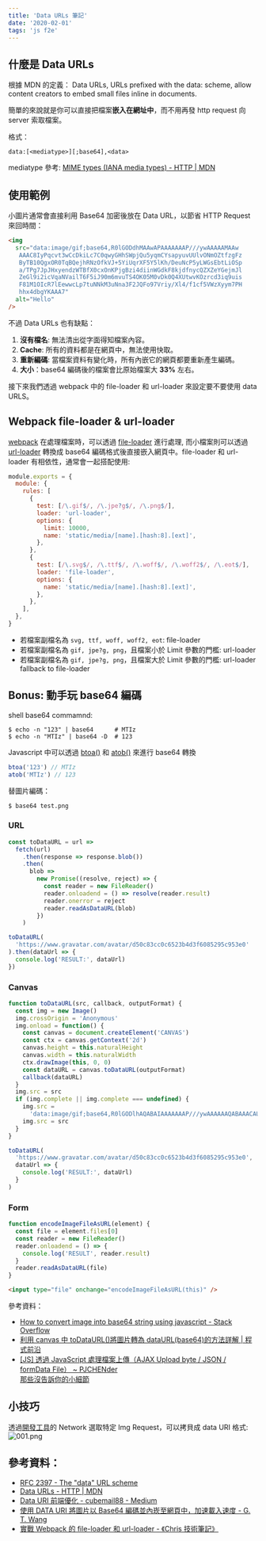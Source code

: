 ```yaml
---
title: 'Data URLs 筆記'
date: '2020-02-01'
tags: 'js f2e'
---
```


## 什麼是 Data URLs

根據 MDN 的定義： Data URLs, URLs prefixed with the data: scheme, allow content creators to embed small files inline in documents.

簡單的來說就是你可以直接把檔案**嵌入在網址中**，而不用再發 http request 向 server 索取檔案。

格式：

```
data:[<mediatype>][;base64],<data>
```

mediatype 參考: [MIME types (IANA media types) - HTTP | MDN](https://developer.mozilla.org/en-US/docs/Web/HTTP/Basics_of_HTTP/MIME_types)

## 使用範例

小圖片通常會直接利用 Base64 加密後放在 Data URL，以節省 HTTP Request 來回時間：

```html
<img
  src="data:image/gif;base64,R0lGODdhMAAwAPAAAAAAAP///ywAAAAAMAAw
   AAAC8IyPqcvt3wCcDkiLc7C0qwyGHhSWpjQu5yqmCYsapyuvUUlvONmOZtfzgFz
   ByTB10QgxOR0TqBQejhRNzOfkVJ+5YiUqrXF5Y5lKh/DeuNcP5yLWGsEbtLiOSp
   a/TPg7JpJHxyendzWTBfX0cxOnKPjgBzi4diinWGdkF8kjdfnycQZXZeYGejmJl
   ZeGl9i2icVqaNVailT6F5iJ90m6mvuTS4OK05M0vDk0Q4XUtwvKOzrcd3iq9uis
   F81M1OIcR7lEewwcLp7tuNNkM3uNna3F2JQFo97Vriy/Xl4/f1cf5VWzXyym7PH
   hhx4dbgYKAAA7"
  alt="Hello"
/>
```

不過 Data URLs 也有缺點：

1. **沒有檔名**: 無法清出從字面得知檔案內容。
2. **Cache**: 所有的資料都是在網頁中，無法使用快取。
3. **重新編碼**: 當檔案資料有變化時，所有內嵌它的網頁都要重新產生編碼。
4. **大小**：base64 編碼後的檔案會比原始檔案大 **33%** 左右。

接下來我們透過 webpack 中的 file-loader 和 url-loader 來設定要不要使用 data URLS。

## Webpack file-loader & url-loader

[webpack](https://webpack.js.org/) 在處理檔案時，可以透過 [file-loader](https://github.com/webpack-contrib/file-loader) 進行處理, 而小檔案則可以透過 [url-loader](https://github.com/webpack-contrib/url-loader) 轉換成 base64 編碼格式後直接嵌入網頁中。file-loader 和 url-loader 有相依性，通常會一起搭配使用:

```js
module.exports = {
  module: {
    rules: [
      {
        test: [/\.gif$/, /\.jpe?g$/, /\.png$/],
        loader: 'url-loader',
        options: {
          limit: 10000,
          name: 'static/media/[name].[hash:8].[ext]',
        },
      },
      {
        test: [/\.svg$/, /\.ttf$/, /\.woff$/, /\.woff2$/, /\.eot$/],
        loader: 'file-loader',
        options: {
          name: 'static/media/[name].[hash:8].[ext]',
        },
      },
    ],
  },
}
```

- 若檔案副檔名為 `svg, ttf, woff, woff2, eot`: file-loader
- 若檔案副檔名為 `gif, jpe?g, png`，且檔案小於 Limit 參數的門檻: url-loader
- 若檔案副檔名為 `gif, jpe?g, png`，且檔案大於 Limit 參數的門檻: url-loader fallback to file-loader

## Bonus: 動手玩 base64 編碼

shell base64 commamnd:

```shell
$ echo -n "123" | base64      # MTIz
$ echo -n "MTIz" | base64 -D  # 123
```

Javascript 中可以透過 [btoa()](https://developer.mozilla.org/en-US/docs/Web/API/WindowOrWorkerGlobalScope/btoa) 和 [atob()](https://developer.mozilla.org/en-US/docs/Web/API/WindowOrWorkerGlobalScope/atob) 來進行 base64 轉換

```js
btoa('123') // MTIz
atob('MTIz') // 123
```

替圖片編碼：

```shell
$ base64 test.png
```

### URL

```js
const toDataURL = url =>
  fetch(url)
    .then(response => response.blob())
    .then(
      blob =>
        new Promise((resolve, reject) => {
          const reader = new FileReader()
          reader.onloadend = () => resolve(reader.result)
          reader.onerror = reject
          reader.readAsDataURL(blob)
        })
    )

toDataURL(
  'https://www.gravatar.com/avatar/d50c83cc0c6523b4d3f6085295c953e0'
).then(dataUrl => {
  console.log('RESULT:', dataUrl)
})
```

### Canvas

```js
function toDataURL(src, callback, outputFormat) {
  const img = new Image()
  img.crossOrigin = 'Anonymous'
  img.onload = function() {
    const canvas = document.createElement('CANVAS')
    const ctx = canvas.getContext('2d')
    canvas.height = this.naturalHeight
    canvas.width = this.naturalWidth
    ctx.drawImage(this, 0, 0)
    const dataURL = canvas.toDataURL(outputFormat)
    callback(dataURL)
  }
  img.src = src
  if (img.complete || img.complete === undefined) {
    img.src =
      'data:image/gif;base64,R0lGODlhAQABAIAAAAAAAP///ywAAAAAAQABAAACAUwAOw=='
    img.src = src
  }
}

toDataURL(
  'https://www.gravatar.com/avatar/d50c83cc0c6523b4d3f6085295c953e0',
  dataUrl => {
    console.log('RESULT:', dataUrl)
  }
)
```

### Form

```jsx
function encodeImageFileAsURL(element) {
  const file = element.files[0]
  const reader = new FileReader()
  reader.onloadend = () => {
    console.log('RESULT', reader.result)
  }
  reader.readAsDataURL(file)
}
```

```html
<input type="file" onchange="encodeImageFileAsURL(this)" />
```

參考資料：

- [How to convert image into base64 string using javascript - Stack Overflow](https://stackoverflow.com/questions/6150289/how-to-convert-image-into-base64-string-using-javascript)
- [利用 canvas 中 toDataURL()將圖片轉為 dataURL(base64)的方法詳解 | 程式前沿](https://codertw.com/%E5%89%8D%E7%AB%AF%E9%96%8B%E7%99%BC/227679/)
- [[JS] 透過 JavaScript 處理檔案上傳（AJAX Upload byte / JSON / formData File） ~ PJCHENder<br>那些沒告訴你的小細節](https://pjchender.blogspot.com/2019/01/js-javascript-input-file-upload-file.html)

## 小技巧

透過[開發工具](https://developers.google.com/web/updates/2015/05/copy-image-as-data-uri)的 Network 選取特定 Img Request，可以拷貝成 data URI 格式:
![001.png](../images/data-url/001.png)

## 參考資料：

- [RFC 2397 - The "data" URL scheme](https://tools.ietf.org/html/rfc2397)
- [Data URLs - HTTP | MDN](https://developer.mozilla.org/en-US/docs/Web/HTTP/Basics_of_HTTP/Data_URIs)
- [Data URI 前端優化 - cubemail88 - Medium](https://medium.com/cubemail88/data-uri-%E5%89%8D%E7%AB%AF%E5%84%AA%E5%8C%96-d83f833e376d)
- [使用 DATA URI 將圖片以 Base64 編碼並內崁至網頁中，加速載入速度 - G. T. Wang](https://blog.gtwang.org/web-development/minimizing-http-request-using-data-uri/)
- [實戰 Webpack 的 file-loader 和 url-loader - 《Chris 技術筆記》](https://dwatow.github.io/2018/12-29-webpack/action-url-loader-file-loader/)
